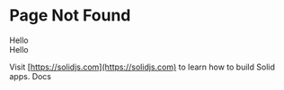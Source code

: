 
# Page Not Found

<style jsx>{`
	.foo {
		background-color: red;
	}
`}</style>
<div class="foo">Hello</div>

<style jsx>{`
	.bar {
		background-color: blue;
	}
`}</style>
<div class="bar">Hello</div>

<style jsx>{`
	.counter {
		background-color: orange;
	}
`}</style>
<Counter use:solid-styled />


Visit [https://solidjs.com](https://solidjs.com) to learn how to build Solid apps. <Link href="/docs">Docs</Link>
